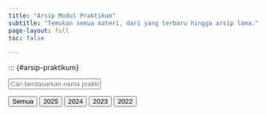 ```yaml
---
title: "Arsip Modul Praktikum"
subtitle: "Temukan semua materi, dari yang terbaru hingga arsip lama."
page-layout: full
toc: false

---
```


::: {#arsip-praktikum}

::: {.grid}
::: {.g-col-12 .g-col-md-6 .mb-2}
<input type="text" id="search" oninput="searchJSON()" class="form-control form-control-lg search" placeholder="Cari berdasarkan nama praktikum..." />
:::
::: {.g-col-12 .g-col-md-6 .text-md-end}
<div class="btn-group" role="group" aria-label="Filter Praktikum">
  <button type="button" class="btn btn-outline-primary filter-btn active" data-filter="all" onclick="filterPraktikum(this)">Semua</button>
  <button type="button" class="btn btn-outline-primary filter-btn" data-filter="2025" onclick="filterPraktikum(this)">2025</button>
  <button type="button" class="btn btn-outline-primary filter-btn" data-filter="2024" onclick="filterPraktikum(this)">2024</button>
  <button type="button" class="btn btn-outline-primary filter-btn" data-filter="2023" onclick="filterPraktikum(this)">2023</button>
  <button type="button" class="btn btn-outline-primary filter-btn" data-filter="2022" onclick="filterPraktikum(this)">2022</button>
</div>
:::
:::

<div class="list grid g-3 kartu_matkul"></div>
<script src="./praktikum/script.js"></script>